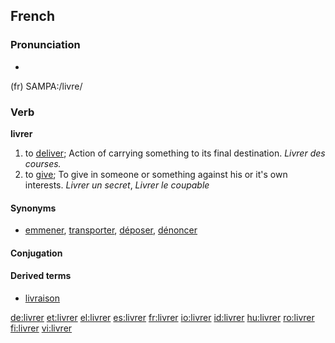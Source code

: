 ==French==

===Pronunciation===
*{{audio|Fr-livrer.ogg|audio}}
(fr) SAMPA:/livre/

===Verb===
'''livrer'''

# to [[deliver]]; Action of carrying something to its final destination. ''Livrer des courses.''
# to [[give]]; To give in someone or something against his or it's own interests. ''Livrer un secret'', ''Livrer le coupable''

====Synonyms====
*[[emmener]], [[transporter]], [[déposer]], [[dénoncer]]

====Conjugation====
{{fr-conj-er|livr|avoir}}

====Derived terms====
*[[livraison]]

[[de:livrer]]
[[et:livrer]]
[[el:livrer]]
[[es:livrer]]
[[fr:livrer]]
[[io:livrer]]
[[id:livrer]]
[[hu:livrer]]
[[ro:livrer]]
[[fi:livrer]]
[[vi:livrer]]